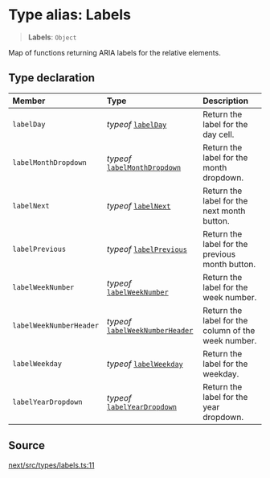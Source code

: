 # Type alias: Labels

> **Labels**: `Object`

Map of functions returning ARIA labels for the relative elements.

## Type declaration

| Member | Type | Description |
| :------ | :------ | :------ |
| `labelDay` | *typeof* [`labelDay`](/api/next/functions/labelDay.mdx) | Return the label for the day cell. |
| `labelMonthDropdown` | *typeof* [`labelMonthDropdown`](/api/next/functions/labelMonthDropdown.mdx) | Return the label for the month dropdown. |
| `labelNext` | *typeof* [`labelNext`](/api/next/functions/labelNext.mdx) | Return the label for the next month button. |
| `labelPrevious` | *typeof* [`labelPrevious`](/api/next/functions/labelPrevious.mdx) | Return the label for the previous month button. |
| `labelWeekNumber` | *typeof* [`labelWeekNumber`](/api/next/functions/labelWeekNumber.mdx) | Return the label for the week number. |
| `labelWeekNumberHeader` | *typeof* [`labelWeekNumberHeader`](/api/next/functions/labelWeekNumberHeader.mdx) | Return the label for the column of the week number. |
| `labelWeekday` | *typeof* [`labelWeekday`](/api/next/functions/labelWeekday.mdx) | Return the label for the weekday. |
| `labelYearDropdown` | *typeof* [`labelYearDropdown`](/api/next/functions/labelYearDropdown.mdx) | Return the label for the year dropdown. |

## Source

[next/src/types/labels.ts:11](https://github.com/gpbl/react-day-picker/blob/6515ed496/next/src/types/labels.ts#L11)
